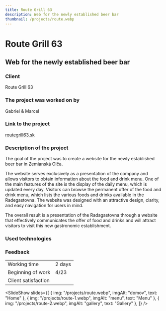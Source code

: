 ```yaml
---
title: Route Grill 63
description: Web for the newly established beer bar
thumbnail: /projects/route.webp
---
```



# Route Grill 63

## Web for the newly established beer bar

### Client

Route Grill 63

### The project was worked on by

Gabriel & Marcel

### Link to the project

[routegrill63.sk](https://routegrill63.sk)

### Description of the project

The goal of the project was to create a website for the newly established beer bar in Zemianská Olča.

The website serves exclusively as a presentation of the company and allows visitors to obtain information about
the food and drink menu. One of the main features of the site is the display of the daily menu, which is updated every day.
Visitors can browse the permanent offer of the food and drink menu, which lists the various foods and drinks available in the Radegastovna.
The website was designed with an attractive design, clarity, and easy navigation for users in mind.

The overall result is a presentation of the Radagastovna through a website that effectively communicates the offer
of food and drinks and will attract visitors to visit this new gastronomic establishment.

### Used technologies

<div class="not-prose mt-5 flex flex-wrap gap-7">
  <Technology name="Astro" color="#7310a3" size={40}>
    <Icon name="simple-icons:astro" size={40} />
  </Technology>
  <Technology name="TypeScript" color="#3178c6" size={40}>
    <Icon name="logos:typescript-icon" size={40} />
  </Technology>
  <Technology name="tailwindcss" color="#139494" size={40}>
    <Icon name="logos:tailwindcss-icon" size={40} />
  </Technology>
</div>

### Feedback

|                     |                            |
| ------------------- | -------------------------- |
| Working time        | 2 days                     |
| Beginning of work   | 4/23                       |
| Client satisfaction | <StarsRating rating={4} /> |

<SlideShow
  slides={[
    { img: "/projects/route.webp", imgAlt: "domov", text: "Home" },
    { img: "/projects/route-1.webp", imgAlt: "menu", text: "Menu" },
    { img: "/projects/route-2.webp", imgAlt: "gallery", text: "Gallery" },
  ]}
/>
